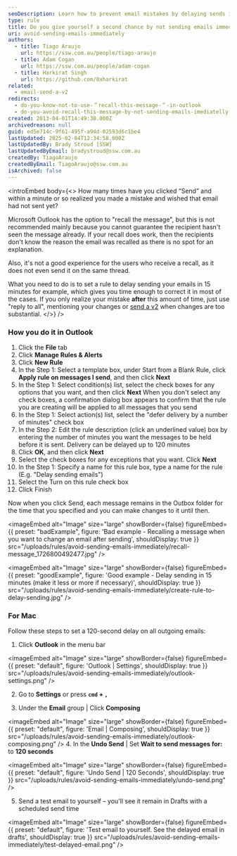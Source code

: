 ```yaml
---
seoDescription: Learn how to prevent email mistakes by delaying sends in Outlook for 15 minutes.
type: rule
title: Do you give yourself a second chance by not sending emails immediately?
uri: avoid-sending-emails-immediately
authors:
  - title: Tiago Araujo
    url: https://ssw.com.au/people/tiago-araujo
  - title: Adam Cogan
    url: https://ssw.com.au/people/adam-cogan
  - title: Harkirat Singh
    url: https://github.com/0xharkirat
related:
  - email-send-a-v2
redirects:
  - do-you-know-not-to-use-＂recall-this-message-＂-in-outlook
  - do-you-avoid-recall-this-message-by-not-sending-emails-imediatelly
created: 2013-04-01T14:49:30.000Z
archivedreason: null
guid: ed5e714c-9f61-495f-a94d-02593d6c1be4
lastUpdated: 2025-02-04T12:34:58.000Z
lastUpdatedBy: Brady Stroud [SSW]
lastUpdatedByEmail: bradystroud@ssw.com.au
createdBy: TiagoAraujo
createdByEmail: TiagoAraujo@ssw.com.au
isArchived: false
---
```


<introEmbed
  body={<>
How many times have you clicked “Send” and within a minute or so realized you made a mistake and wished that email had not sent yet?

Microsoft Outlook has the option to "recall the message", but this is not recommended mainly because you cannot guarantee the recipient hasn't seen the message already. If your recall does work, then the recipients don't know the reason the email was recalled as there is no spot for an explanation.

Also, it's not a good experience for the users who receive a recall, as it does not even send it on the same thread.

What you need to do is to set a rule to delay sending your emails in 15 minutes for example, which gives you time enough to correct it in most of the cases. If you only realize your mistake **after** this amount of time, just use "reply to all", mentioning your changes or [send a v2](/email-send-a-v2) when changes are too substantial.
  </>}
/>
### How you do it in Outlook

1. Click the **File** tab
2. Click **Manage Rules & Alerts**
3. Click **New Rule**
4. In the Step 1: Select a template box, under Start from a Blank Rule, click  **Apply rule on messages I send**, and then click **Next**
5. In the Step 1: Select condition(s) list, select the check boxes for any options that you want, and then click **Next**
    When you don't select any check boxes, a confirmation dialog box appears to confirm that the rule you are creating will be applied to all messages that you send
6. In the Step 1: Select action(s) list, select the "defer delivery by a number of minutes" check box
7. In the Step 2: Edit the rule description (click an underlined value) box by entering the number of minutes you want the messages to be held before it is sent. Delivery can be delayed up to 120 minutes
8. Click **OK**, and then click **Next**
9. Select the check boxes for any exceptions that you want. Click **Next**
10. In the Step 1: Specify a name for this rule box, type a name for the rule (E.g. "Delay sending emails")
11. Select the Turn on this rule check box
12. Click Finish

Now when you click Send, each message remains in the Outbox folder for the time that you specified and you can make changes to it until then.

<imageEmbed
  alt="Image"
  size="large"
  showBorder={false}
  figureEmbed={{
    preset: "badExample",
    figure: 'Bad example - Recalling a message when you want to change an email after sending',
    shouldDisplay: true
  }}
  src="/uploads/rules/avoid-sending-emails-immediately/recall-message_1726800492477.jpg"
/>

<imageEmbed
  alt="Image"
  size="large"
  showBorder={false}
  figureEmbed={{
    preset: "goodExample",
    figure: 'Good example - Delay sending in 15 minutes (make it less or more if necessary)',
    shouldDisplay: true
  }}
  src="/uploads/rules/avoid-sending-emails-immediately/create-rule-to-delay-sending.jpg"
/>

### For Mac

Follow these steps to set a 120-second delay on all outgoing emails:

1. Click **Outlook** in the menu bar

   
<imageEmbed
  alt="Image"
  size="large"
  showBorder={false}
  figureEmbed={{
    preset: "default",
    figure: 'Outlook | Settings',
    shouldDisplay: true
  }}
  src="/uploads/rules/avoid-sending-emails-immediately/outlook-settings.png"
/>

2. Go to **Settings** or press **`cmd` + `,`**

3. Under the **Email** group | Click **Composing**

   
<imageEmbed
  alt="Image"
  size="large"
  showBorder={false}
  figureEmbed={{
    preset: "default",
    figure: 'Email | Composing',
    shouldDisplay: true
  }}
  src="/uploads/rules/avoid-sending-emails-immediately/outlook-composing.png"
/>
4. In the **Undo Send** | Set **Wait to send messages for:** to **120 seconds**

   
<imageEmbed
  alt="Image"
  size="large"
  showBorder={false}
  figureEmbed={{
    preset: "default",
    figure: 'Undo Send | 120 Seconds',
    shouldDisplay: true
  }}
  src="/uploads/rules/avoid-sending-emails-immediately/undo-send.png"
/>

5. Send a test email to yourself – you'll see it remain in Drafts with a scheduled send time

   
<imageEmbed
  alt="Image"
  size="large"
  showBorder={false}
  figureEmbed={{
    preset: "default",
    figure: 'Test email to yourself. See the delayed email in drafts',
    shouldDisplay: true
  }}
  src="/uploads/rules/avoid-sending-emails-immediately/test-delayed-email.png"
/>
